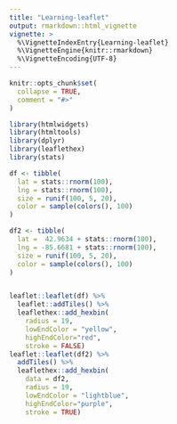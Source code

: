 ```yaml
---
title: "Learning-leaflet"
output: rmarkdown::html_vignette
vignette: >
  %\VignetteIndexEntry{Learning-leaflet}
  %\VignetteEngine{knitr::rmarkdown}
  %\VignetteEncoding{UTF-8}
---
```


```r
knitr::opts_chunk$set(
  collapse = TRUE,
  comment = "#>"
)
```

```r
library(htmlwidgets)
library(htmltools)
library(dplyr)
library(leaflethex)
library(stats)
```

```r
df <- tibble(
  lat = stats::rnorm(100),
  lng = stats::rnorm(100),
  size = runif(100, 5, 20),
  color = sample(colors(), 100)
)

df2 <- tibble(
  lat =  42.9634 + stats::rnorm(100),
  lng = -85.6681 + stats::rnorm(100),
  size = runif(100, 5, 20),
  color = sample(colors(), 100)
)


leaflet::leaflet(df) %>% 
  leaflet::addTiles() %>% 
  leaflethex::add_hexbin(
    radius = 19, 
    lowEndColor = "yellow", 
    highEndColor="red",
    stroke = FALSE)
leaflet::leaflet(df2) %>%
  addTiles() %>%
  leaflethex::add_hexbin(
    data = df2,
    radius = 19, 
    lowEndColor = "lightblue", 
    highEndColor="purple",
    stroke = TRUE)
```


